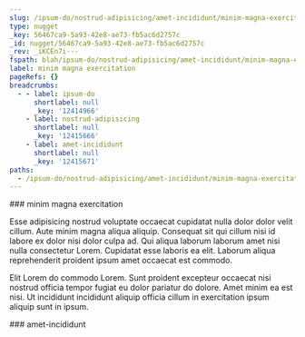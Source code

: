 ```yaml
---
slug: /ipsum-do/nostrud-adipisicing/amet-incididunt/minim-magna-exercitation
type: nugget
_key: 56467ca9-5a93-42e8-ae73-fb5ac6d2757c
_id: nugget/56467ca9-5a93-42e8-ae73-fb5ac6d2757c
_rev: _iKCEn7i---
fspath: blah/ipsum-do/nostrud-adipisicing/amet-incididunt/minim-magna-exercitation.md
label: minim magna exercitation
pageRefs: {}
breadcrumbs:
  - - label: ipsum-do
      shortlabel: null
      _key: '12414966'
    - label: nostrud-adipisicing
      shortlabel: null
      _key: '12415666'
    - label: amet-incididunt
      shortlabel: null
      _key: '12415671'
paths:
  - /ipsum-do/nostrud-adipisicing/amet-incididunt/minim-magna-exercitation
---
```


<NuggetArea>
<Nugget slug="/ipsum-do/nostrud-adipisicing/amet-incididunt/minim-magna-exercitation" type="nugget" _key="56467ca9-5a93-42e8-ae73-fb5ac6d2757c" _id="nugget/56467ca9-5a93-42e8-ae73-fb5ac6d2757c" _rev="_iKCEn7i---" fspath="blah/ipsum-do/nostrud-adipisicing/amet-incididunt/minim-magna-exercitation.md" label="minim magna exercitation" paths="/ipsum-do/nostrud-adipisicing/amet-incididunt/minim-magna-exercitation">
<NuggetBody>
### minim magna exercitation

Esse adipisicing nostrud voluptate occaecat cupidatat nulla dolor dolor velit cillum. Aute minim magna aliqua aliquip. Consequat sit qui cillum nisi id labore ex dolor nisi dolor culpa ad. Qui aliqua laborum laborum amet nisi nulla consectetur Lorem. Cupidatat esse laboris ea elit. Laborum aliqua reprehenderit proident ipsum amet occaecat est commodo.

Elit Lorem do commodo Lorem. Sunt proident excepteur occaecat nisi nostrud officia tempor fugiat eu dolor pariatur do dolore. Amet minim ea est nisi. Ut incididunt incididunt aliquip officia cillum in exercitation ipsum aliquip sunt in ipsum.

</NuggetBody>
<Breadcrumbs>
<Crumbs>
<Crumb _key="12414966" label="ipsum-do" /><Crumb _key="12415666" label="nostrud-adipisicing" /><Crumb _key="12415671" label="amet-incididunt" />
</Crumbs>
</Breadcrumbs>
</Nugget>

<NuggetsInbound>
</NuggetsInbound>
<NuggetsOutbound>
</NuggetsOutbound>
</NuggetArea>
<PassagesInbound>
<Passage direction="inbound" type="passage" _key="12415671" _id="passage/12415671" _rev="_iKCEn7e---" label="amet-incididunt" passage="amet-incididunt" fspath="blah/ipsum-do/nostrud-adipisicing/amet-incididunt" paths="/ipsum-do/nostrud-adipisicing/amet-incididunt" slug="/ipsum-do/nostrud-adipisicing/amet-incididunt">
<NuggetBody>
### amet-incididunt

</NuggetBody>
<Breadcrumbs>
<Crumbs>
<Crumb _key="12414966" label="ipsum-do" /><Crumb _key="12415666" label="nostrud-adipisicing" />
</Crumbs>
</Breadcrumbs>
</Passage>

</PassagesInbound>
<PassagesOutbound>
</PassagesOutbound>